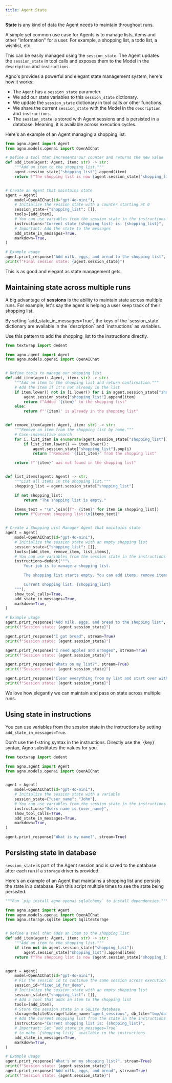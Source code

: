 ```yaml
---
title: Agent State
---
```


**State** is any kind of data the Agent needs to maintain throughout runs.

<Check>
A simple yet common use case for Agents is to manage lists, items and other "information" for a user. For example, a shopping list, a todo list, a wishlist, etc.

This can be easily managed using the `session_state`. The Agent updates the `session_state` in tool calls and exposes them to the Model in the `description` and `instructions`.
</Check>

Agno's provides a powerful and elegant state management system, here's how it works:

- The `Agent` has a `session_state` parameter.
- We add our state variables to this `session_state` dictionary.
- We update the `session_state` dictionary in tool calls or other functions.
- We share the current `session_state` with the Model in the `description` and `instructions`.
- The `session_state` is stored with Agent sessions and is persisted in a database. Meaning, it is available across execution cycles.

Here's an example of an Agent managing a shopping list:

```python session_state.py
from agno.agent import Agent
from agno.models.openai import OpenAIChat

# Define a tool that increments our counter and returns the new value
def add_item(agent: Agent, item: str) -> str:
    """Add an item to the shopping list."""
    agent.session_state["shopping_list"].append(item)
    return f"The shopping list is now {agent.session_state['shopping_list']}"


# Create an Agent that maintains state
agent = Agent(
    model=OpenAIChat(id="gpt-4o-mini"),
    # Initialize the session state with a counter starting at 0
    session_state={"shopping_list": []},
    tools=[add_item],
    # You can use variables from the session state in the instructions
    instructions="Current state (shopping list) is: {shopping_list}",
    # Important: Add the state to the messages
    add_state_in_messages=True,
    markdown=True,
)

# Example usage
agent.print_response("Add milk, eggs, and bread to the shopping list", stream=True)
print(f"Final session state: {agent.session_state}")
```

<Tip>
This is as good and elegant as state management gets.
</Tip>

## Maintaining state across multiple runs

A big advantage of **sessions** is the ability to maintain state across multiple runs. For example, let's say the agent is helping a user keep track of their shopping list.

<Note>
By setting `add_state_in_messages=True`, the keys of the `session_state` dictionary are available in the `description` and `instructions` as variables.

Use this pattern to add the shopping_list to the instructions directly.
</Note>

```python shopping_list.py
from textwrap import dedent

from agno.agent import Agent
from agno.models.openai import OpenAIChat


# Define tools to manage our shopping list
def add_item(agent: Agent, item: str) -> str:
    """Add an item to the shopping list and return confirmation."""
    # Add the item if it's not already in the list
    if item.lower() not in [i.lower() for i in agent.session_state["shopping_list"]]:
        agent.session_state["shopping_list"].append(item)
        return f"Added '{item}' to the shopping list"
    else:
        return f"'{item}' is already in the shopping list"


def remove_item(agent: Agent, item: str) -> str:
    """Remove an item from the shopping list by name."""
    # Case-insensitive search
    for i, list_item in enumerate(agent.session_state["shopping_list"]):
        if list_item.lower() == item.lower():
            agent.session_state["shopping_list"].pop(i)
            return f"Removed '{list_item}' from the shopping list"

    return f"'{item}' was not found in the shopping list"


def list_items(agent: Agent) -> str:
    """List all items in the shopping list."""
    shopping_list = agent.session_state["shopping_list"]

    if not shopping_list:
        return "The shopping list is empty."

    items_text = "\n".join([f"- {item}" for item in shopping_list])
    return f"Current shopping list:\n{items_text}"


# Create a Shopping List Manager Agent that maintains state
agent = Agent(
    model=OpenAIChat(id="gpt-4o-mini"),
    # Initialize the session state with an empty shopping list
    session_state={"shopping_list": []},
    tools=[add_item, remove_item, list_items],
    # You can use variables from the session state in the instructions
    instructions=dedent("""\
        Your job is to manage a shopping list.

        The shopping list starts empty. You can add items, remove items by name, and list all items.

        Current shopping list: {shopping_list}
    """),
    show_tool_calls=True,
    add_state_in_messages=True,
    markdown=True,
)

# Example usage
agent.print_response("Add milk, eggs, and bread to the shopping list", stream=True)
print(f"Session state: {agent.session_state}")

agent.print_response("I got bread", stream=True)
print(f"Session state: {agent.session_state}")

agent.print_response("I need apples and oranges", stream=True)
print(f"Session state: {agent.session_state}")

agent.print_response("whats on my list?", stream=True)
print(f"Session state: {agent.session_state}")

agent.print_response("Clear everything from my list and start over with just bananas and yogurt", stream=True)
print(f"Session state: {agent.session_state}")
```

<Tip>
We love how elegantly we can maintain and pass on state across multiple runs.
</Tip>

## Using state in instructions

You can use variables from the session state in the instructions by setting `add_state_in_messages=True`.

<Tip>
Don't use the f-string syntax in the instructions. Directly use the `{key}` syntax, Agno substitutes the values for you.
</Tip>

```python state_in_instructions.py
from textwrap import dedent

from agno.agent import Agent
from agno.models.openai import OpenAIChat


agent = Agent(
    model=OpenAIChat(id="gpt-4o-mini"),
    # Initialize the session state with a variable
    session_state={"user_name": "John"},
    # You can use variables from the session state in the instructions
    instructions="Users name is {user_name}",
    show_tool_calls=True,
    add_state_in_messages=True,
    markdown=True,
)

agent.print_response("What is my name?", stream=True)
```

## Persisting state in database

`session_state` is part of the Agent session and is saved to the database after each run if a `storage` driver is provided.

Here's an example of an Agent that maintains a shopping list and persists the state in a database. Run this script multiple times to see the state being persisted.

```python session_state_storage.py
"""Run `pip install agno openai sqlalchemy` to install dependencies."""

from agno.agent import Agent
from agno.models.openai import OpenAIChat
from agno.storage.sqlite import SqliteStorage


# Define a tool that adds an item to the shopping list
def add_item(agent: Agent, item: str) -> str:
    """Add an item to the shopping list."""
    if item not in agent.session_state["shopping_list"]:
        agent.session_state["shopping_list"].append(item)
    return f"The shopping list is now {agent.session_state['shopping_list']}"


agent = Agent(
    model=OpenAIChat(id="gpt-4o-mini"),
    # Fix the session id to continue the same session across execution cycles
    session_id="fixed_id_for_demo",
    # Initialize the session state with an empty shopping list
    session_state={"shopping_list": []},
    # Add a tool that adds an item to the shopping list
    tools=[add_item],
    # Store the session state in a SQLite database
    storage=SqliteStorage(table_name="agent_sessions", db_file="tmp/data.db"),
    # Add the current shopping list from the state in the instructions
    instructions="Current shopping list is: {shopping_list}",
    # Important: Set `add_state_in_messages=True`
    # to make `{shopping_list}` available in the instructions
    add_state_in_messages=True,
    markdown=True,
)

# Example usage
agent.print_response("What's on my shopping list?", stream=True)
print(f"Session state: {agent.session_state}")
agent.print_response("Add milk, eggs, and bread", stream=True)
print(f"Session state: {agent.session_state}")
```